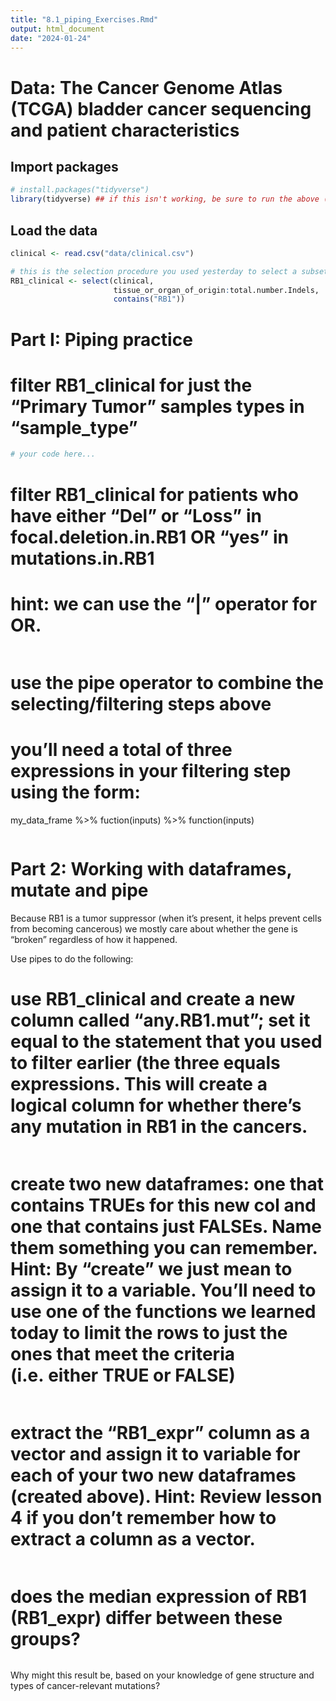 ```yaml
---
title: "8.1_piping_Exercises.Rmd"
output: html_document
date: "2024-01-24"
---
```


# Data: The Cancer Genome Atlas (TCGA) bladder cancer sequencing and patient characteristics

## Import packages

```r
# install.packages("tidyverse")
library(tidyverse) ## if this isn't working, be sure to run the above (uncomment first)
```

## Load the data

```r
clinical <- read.csv("data/clinical.csv")

# this is the selection procedure you used yesterday to select a subset of the columns
RB1_clinical <- select(clinical,
                       tissue_or_organ_of_origin:total.number.Indels,
                       contains("RB1"))
```


# Part I: Piping practice

# filter RB1_clinical for just the "Primary Tumor" samples types in "sample_type"
```r
# your code here...
```


# filter RB1_clinical for patients who have either "Del" or "Loss" in focal.deletion.in.RB1 OR "yes" in mutations.in.RB1 
# hint: we can use the "|" operator for OR. 
```r

```



# use the pipe operator to combine the selecting/filtering steps above
# you'll need a total of three expressions in your filtering step using the form: 

my_data_frame %>%
  fuction(inputs) %>%
  function(inputs)
  
```r

```


# Part 2: Working with dataframes, mutate and pipe

Because RB1 is a tumor suppressor (when it's present, it helps prevent cells from becoming cancerous) we mostly care about whether the gene is "broken" regardless of how it happened. 

Use pipes to do the following:

# use RB1_clinical and create a new column called "any.RB1.mut"; set it equal to the statement that you used to filter earlier (the three equals expressions. This will create a logical column for whether there's any mutation in RB1 in the cancers.
```r

```

# create two new dataframes: one that contains TRUEs for this new col and one that contains just FALSEs. Name them something you can remember. Hint: By "create" we just mean to assign it to a variable. You'll need to use one of the functions we learned today to limit the rows to just the ones that meet the criteria (i.e. either TRUE or FALSE)
```r

```


# extract the "RB1_expr" column as a vector and assign it to variable for each of your two new dataframes (created above). Hint: Review lesson 4 if you don't remember how to extract a column as a vector.
```r

```

# does the median expression of RB1 (RB1_expr) differ between these groups?
```r

```

 
Why might this result be, based on your knowledge of gene structure and types of cancer-relevant mutations?


